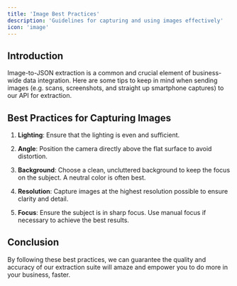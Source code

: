 ```yaml
---
title: 'Image Best Practices'
description: 'Guidelines for capturing and using images effectively'
icon: 'image'
---
```


## Introduction

Image-to-JSON extraction is a common and crucial element of business-wide data integration. Here are some tips to keep in mind when sending images (e.g. scans, screenshots, and straight up smartphone captures) to our API for extraction.

## Best Practices for Capturing Images

1. **Lighting**: Ensure that the lighting is even and sufficient.

2. **Angle**: Position the camera directly above the flat surface to avoid distortion.

3. **Background**: Choose a clean, uncluttered background to keep the focus on the subject. A neutral color is often best.

4. **Resolution**: Capture images at the highest resolution possible to ensure clarity and detail.

5. **Focus**: Ensure the subject is in sharp focus. Use manual focus if necessary to achieve the best results.

## Conclusion

By following these best practices, we can guarantee the quality and accuracy of our extraction suite will amaze and empower you to do more in your business, faster.
